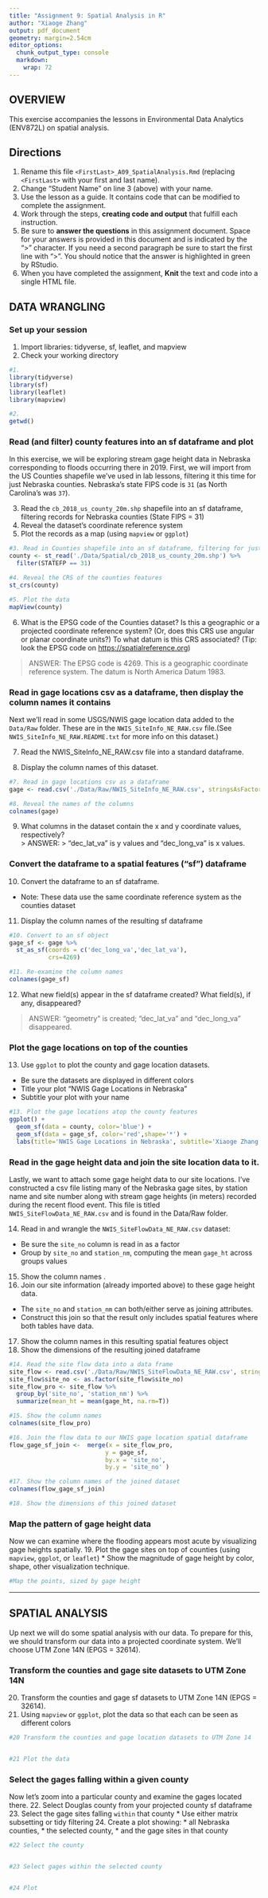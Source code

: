 ```yaml
---
title: "Assignment 9: Spatial Analysis in R"
author: "Xiaoge Zhang"
output: pdf_document
geometry: margin=2.54cm
editor_options: 
  chunk_output_type: console
  markdown: 
    wrap: 72
---
```


## OVERVIEW

This exercise accompanies the lessons in Environmental Data Analytics (ENV872L) on spatial analysis.

## Directions
1. Rename this file `<FirstLast>_A09_SpatialAnalysis.Rmd` (replacing `<FirstLast>` with your first and last name).
2. Change "Student Name" on line 3 (above) with your name.
3. Use the lesson as a guide. It contains code that can be modified to complete the assignment.
4. Work through the steps, **creating code and output** that fulfill each instruction.
5. Be sure to **answer the questions** in this assignment document. Space for your answers is provided in this document and is indicated by the ">" character. If you need a second paragraph be sure to start the first line with ">". You should notice that the answer is highlighted in green by RStudio.
5. When you have completed the assignment, **Knit** the text and code into a single HTML file.


## DATA WRANGLING

### Set up your session

1. Import libraries: tidyverse, sf, leaflet, and mapview
2. Check your working directory

```r
#1. 
library(tidyverse)
library(sf)
library(leaflet)
library(mapview)

#2. 
getwd()

```

### Read (and filter) county features into an sf dataframe and plot

In this exercise, we will be exploring stream gage height data in Nebraska corresponding to floods occurring there in 2019. First, we will import from the US Counties shapefile we've used in lab lessons, filtering it this time for just Nebraska counties. Nebraska's state FIPS code is `31` (as North Carolina's was `37`).

3. Read the `cb_2018_us_county_20m.shp` shapefile into an sf dataframe, filtering records for Nebraska counties (State FIPS = 31)
4. Reveal the dataset's coordinate reference system
5. Plot the records as a map (using `mapview` or `ggplot`)

```r
#3. Read in Counties shapefile into an sf dataframe, filtering for just NE counties
county <- st_read('./Data/Spatial/cb_2018_us_county_20m.shp') %>% 
  filter(STATEFP == 31) 

#4. Reveal the CRS of the counties features
st_crs(county)

#5. Plot the data
mapView(county)
```

6. What is the EPSG code of the Counties dataset? Is this a geographic or a projected coordinate reference system? (Or, does this CRS use angular or planar coordinate units?) To what datum is this CRS associated? (Tip: look the EPSG code on <https://spatialreference.org>) 

> ANSWER: 
> The EPSG code is 4269. This is a geographic coordinate reference system. The datum is North America Datum 1983. 


### Read in gage locations csv as a dataframe, then display the column names it contains

Next we'll read in some USGS/NWIS gage location data added to the `Data/Raw` folder. These are in the `NWIS_SiteInfo_NE_RAW.csv` file.(See `NWIS_SiteInfo_NE_RAW.README.txt` for more info on this dataset.)

7. Read the NWIS_SiteInfo_NE_RAW.csv file into a standard dataframe.

8. Display the column names of this dataset.

```r
#7. Read in gage locations csv as a dataframe
gage <- read.csv('./Data/Raw/NWIS_SiteInfo_NE_RAW.csv', stringsAsFactors = TRUE)

#8. Reveal the names of the columns
colnames(gage)

```

9. What columns in the dataset contain the x and y coordinate values, respectively?  
> ANSWER:
> "dec_lat_va" is y values and "dec_long_va" is x values. 


### Convert the dataframe to a spatial features ("sf") dataframe

10. Convert the dataframe to an sf dataframe.
 * Note: These data use the same coordinate reference system as the counties dataset

11. Display the column names of the resulting sf dataframe

```r
#10. Convert to an sf object
gage_sf <- gage %>% 
  st_as_sf(coords = c('dec_long_va','dec_lat_va'),
           crs=4269)

#11. Re-examine the column names
colnames(gage_sf)
```

12. What new field(s) appear in the sf dataframe created? What field(s), if any, disappeared?

>ANSWER: "geometry" is created; "dec_lat_va" and "dec_long_va" disappeared.  
>


### Plot the gage locations on top of the counties

13. Use `ggplot` to plot the county and gage location datasets.
 * Be sure the datasets are displayed in different colors
 * Title your plot "NWIS Gage Locations in Nebraska"
 * Subtitle your plot with your name

```r
#13. Plot the gage locations atop the county features
ggplot() +
  geom_sf(data = county, color='blue') + 
  geom_sf(data = gage_sf, color='red',shape='*') +
  labs(title='NWIS Gage Locations in Nebraska', subtitle='Xiaoge Zhang')

```


### Read in the gage height data and join the site location data to it.

Lastly, we want to attach some gage height data to our site locations. I've constructed a csv file listing many of the Nebraska gage sites, by station name and site number along with stream gage heights (in meters) recorded during the recent flood event. This file is titled `NWIS_SiteFlowData_NE_RAW.csv` and is found in the Data/Raw folder.

14. Read in and wrangle the `NWIS_SiteFlowData_NE_RAW.csv` dataset: 
  * Be sure the `site_no` column is read in as a factor
  * Group by `site_no` and `station_nm`, computing the mean `gage_ht` across groups values
15. Show the column names .
16. Join our site information (already imported above) to these gage height data.
 * The `site_no` and `station_nm` can both/either serve as joining attributes.
 * Construct this join so that the result only includes spatial features where both tables have data.
17. Show the column names in this resulting spatial features object
18. Show the dimensions of the resulting joined dataframe

```r
#14. Read the site flow data into a data frame
site_flow <- read.csv('./Data/Raw/NWIS_SiteFlowData_NE_RAW.csv', stringsAsFactors = TRUE)
site_flow$site_no <- as.factor(site_flow$site_no)
site_flow_pro <- site_flow %>% 
  group_by('site_no', 'station_nm') %>% 
  summarize(mean_ht = mean(gage_ht, na.rm=T))

#15. Show the column names
colnames(site_flow_pro)

#16. Join the flow data to our NWIS gage location spatial dataframe
flow_gage_sf_join <-  merge(x = site_flow_pro,
                           y = gage_sf, 
                           by.x = 'site_no', 
                           by.y = 'site_no' )

#17. Show the column names of the joined dataset
colnames(flow_gage_sf_join)

#18. Show the dimensions of this joined dataset


```

### Map the pattern of gage height data

Now we can examine where the flooding appears most acute by visualizing gage heights spatially.
19. Plot the gage sites on top of counties (using `mapview`, `ggplot`, or `leaflet`) 
 * Show the magnitude of gage height by color, shape, other visualization technique.

```r
#Map the points, sized by gage height


```

---

## SPATIAL ANALYSIS

Up next we will do some spatial analysis with our data. To prepare for this, we should transform our data into a projected coordinate system. We'll choose UTM Zone 14N (EPGS = 32614).


### Transform the counties and gage site datasets to UTM Zone 14N

20. Transform the counties and gage sf datasets to UTM Zone 14N (EPGS = 32614).
21. Using `mapview` or `ggplot`, plot the data so that each can be seen as different colors

```r
#20 Transform the counties and gage location datasets to UTM Zone 14


#21 Plot the data


```


### Select the gages falling within a given county

Now let's zoom into a particular county and examine the gages located there. 
22. Select Douglas county from your projected county sf dataframe 
23. Select the gage sites falling `within` that county
 * Use either matrix subsetting or tidy filtering 
24. Create a plot showing:
 * all Nebraska counties,
 * the selected county, 
 * and the gage sites in that county

```r
#22 Select the county


#23 Select gages within the selected county


#24 Plot



```
